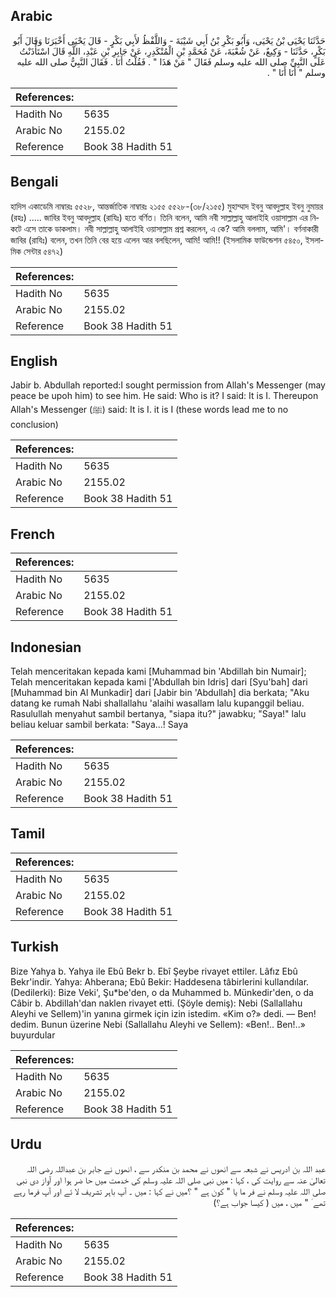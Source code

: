 ## Arabic


<div dir="rtl" lang="ar" style={{fontSize:'larger',backgroundColor:'#f8f9fa',padding:20}}>
حَدَّثَنَا يَحْيَى بْنُ يَحْيَى، وَأَبُو بَكْرِ بْنُ أَبِي شَيْبَةَ - وَاللَّفْظُ لأَبِي بَكْرٍ - قَالَ يَحْيَى أَخْبَرَنَا وَقَالَ أَبُو بَكْرٍ، حَدَّثَنَا - وَكِيعٌ، عَنْ شُعْبَةَ، عَنْ مُحَمَّدِ بْنِ الْمُنْكَدِرِ، عَنْ جَابِرِ بْنِ عَبْدِ، اللَّهِ قَالَ اسْتَأْذَنْتُ عَلَى النَّبِيِّ صلى الله عليه وسلم فَقَالَ ‏"‏ مَنْ هَذَا ‏"‏ ‏.‏ فَقُلْتُ أَنَا ‏.‏ فَقَالَ النَّبِيُّ صلى الله عليه وسلم ‏"‏ أَنَا أَنَا ‏"‏ ‏.‏
</div>
<div style={{backgroundColor:'#f8f9fa',padding:20, marginBottom: 10}}><table> <thead> <tr> <th>References:</th> <th></th> </tr> </thead> <tbody><tr><td>Hadith No</td><td>5635</td></tr><tr><td>Arabic No</td><td>2155.02</td></tr><tr><td>Reference</td><td>Book 38 Hadith 51</td></tr></tbody></table></div>

## Bengali


<div dir="ltr" lang="bn" style={{fontSize:'larger',backgroundColor:'#f8f9fa',padding:20}}>
হাদিস একাডেমি নাম্বারঃ ৫৫২৮, আন্তর্জাতিক নাম্বারঃ ২১৫৫ ৫৫২৮-(৩৮/২১৫৫) মুহাম্মাদ ইবনু আবদুল্লাহ ইবনু নুমায়র (রহঃ) ..... জাবির ইবনু আবদুল্লাহ (রাযিঃ) হতে বর্ণিত। তিনি বলেন, আমি নবী সাল্লাল্লাহু আলাইহি ওয়াসাল্লাম এর নিকটে এসে তাকে ডাকলাম। নবী সাল্লাল্লাহু আলাইহি ওয়াসাল্লাম প্রশ্ন করলেন, এ কে? আমি বললাম, আমি'। বর্ণনাকারী জাবির (রাযিঃ) বলেন, তখন তিনি বের হয়ে এলেন আর বলছিলেন, আমি! আমি!! (ইসলামিক ফাউন্ডেশন ৫৪৫০, ইসলামিক সেন্টার ৫৪৭২)
</div>
<div style={{backgroundColor:'#f8f9fa',padding:20, marginBottom: 10}}><table> <thead> <tr> <th>References:</th> <th></th> </tr> </thead> <tbody><tr><td>Hadith No</td><td>5635</td></tr><tr><td>Arabic No</td><td>2155.02</td></tr><tr><td>Reference</td><td>Book 38 Hadith 51</td></tr></tbody></table></div>

## English


<div dir="ltr" lang="en" style={{fontSize:'larger',backgroundColor:'#f8f9fa',padding:20}}>
Jabir b. Abdullah reported:I sought permission from Allah's Messenger (may peace be upoh him) to see him. He said: Who is it? I said: It is I. Thereupon Allah's Messenger (ﷺ) said: It is I. it is I (these words lead me to no conclusion)
</div>
<div style={{backgroundColor:'#f8f9fa',padding:20, marginBottom: 10}}><table> <thead> <tr> <th>References:</th> <th></th> </tr> </thead> <tbody><tr><td>Hadith No</td><td>5635</td></tr><tr><td>Arabic No</td><td>2155.02</td></tr><tr><td>Reference</td><td>Book 38 Hadith 51</td></tr></tbody></table></div>

## French


<div dir="ltr" lang="fr" style={{fontSize:'larger',backgroundColor:'#f8f9fa',padding:20}}>

</div>
<div style={{backgroundColor:'#f8f9fa',padding:20, marginBottom: 10}}><table> <thead> <tr> <th>References:</th> <th></th> </tr> </thead> <tbody><tr><td>Hadith No</td><td>5635</td></tr><tr><td>Arabic No</td><td>2155.02</td></tr><tr><td>Reference</td><td>Book 38 Hadith 51</td></tr></tbody></table></div>

## Indonesian


<div dir="ltr" lang="id" style={{fontSize:'larger',backgroundColor:'#f8f9fa',padding:20}}>
Telah menceritakan kepada kami [Muhammad bin 'Abdillah bin Numair]; Telah menceritakan kepada kami ['Abdullah bin Idris] dari [Syu'bah] dari [Muhammad bin Al Munkadir] dari [Jabir bin 'Abdullah] dia berkata; "Aku datang ke rumah Nabi shallallahu 'alaihi wasallam lalu kupanggil beliau. Rasulullah menyahut sambil bertanya, "siapa itu?" jawabku; "Saya!" lalu beliau keluar sambil berkata: "Saya...! Saya
</div>
<div style={{backgroundColor:'#f8f9fa',padding:20, marginBottom: 10}}><table> <thead> <tr> <th>References:</th> <th></th> </tr> </thead> <tbody><tr><td>Hadith No</td><td>5635</td></tr><tr><td>Arabic No</td><td>2155.02</td></tr><tr><td>Reference</td><td>Book 38 Hadith 51</td></tr></tbody></table></div>

## Tamil


<div dir="ltr" lang="ta" style={{fontSize:'larger',backgroundColor:'#f8f9fa',padding:20}}>

</div>
<div style={{backgroundColor:'#f8f9fa',padding:20, marginBottom: 10}}><table> <thead> <tr> <th>References:</th> <th></th> </tr> </thead> <tbody><tr><td>Hadith No</td><td>5635</td></tr><tr><td>Arabic No</td><td>2155.02</td></tr><tr><td>Reference</td><td>Book 38 Hadith 51</td></tr></tbody></table></div>

## Turkish


<div dir="ltr" lang="tr" style={{fontSize:'larger',backgroundColor:'#f8f9fa',padding:20}}>
Bize Yahya b. Yahya ile Ebû Bekr b. Ebî Şeybe rivayet ettiler. Lâfız Ebû Bekr'indir. Yahya: Ahberana; Ebû Bekir: Haddesena tâbirlerini kullandılar. (Dedilerki): Bize Veki', Şu*be'den, o da Muhammed b. Münkedir'den, o da Câbir b. Abdillah'dan naklen rivayet etti. (Şöyle demiş): Nebi (Sallallahu Aleyhi ve Sellem)'in yanına girmek için izin istedim. «Kim o?» dedi. — Ben! dedim. Bunun üzerine Nebi (Sallallahu Aleyhi ve Sellem): «Ben!.. Ben!..» buyurdular
</div>
<div style={{backgroundColor:'#f8f9fa',padding:20, marginBottom: 10}}><table> <thead> <tr> <th>References:</th> <th></th> </tr> </thead> <tbody><tr><td>Hadith No</td><td>5635</td></tr><tr><td>Arabic No</td><td>2155.02</td></tr><tr><td>Reference</td><td>Book 38 Hadith 51</td></tr></tbody></table></div>

## Urdu


<div dir="rtl" lang="ur" style={{fontSize:'larger',backgroundColor:'#f8f9fa',padding:20}}>
عبد اللہ بن ادریس نے شبعہ سے انھوں نے محمد بن منکدر سے ، انھوں نے جابر بن عبداللہ رضی اللہ تعالیٰ عنہ سے روایت کی ، کہا : میں نبی صلی اللہ علیہ وسلم کی خدمت میں حا ضر ہوا اور آواز دی نبی صلی اللہ علیہ وسلم نے فر ما یا " کون ہے " ؟میں نے کہا : میں ۔ آپ باہر تشریف لا ئے اور آپ فرما رہے تھے َ " میں ، میں ( کیسا جواب ہے؟)
</div>
<div style={{backgroundColor:'#f8f9fa',padding:20, marginBottom: 10}}><table> <thead> <tr> <th>References:</th> <th></th> </tr> </thead> <tbody><tr><td>Hadith No</td><td>5635</td></tr><tr><td>Arabic No</td><td>2155.02</td></tr><tr><td>Reference</td><td>Book 38 Hadith 51</td></tr></tbody></table></div>